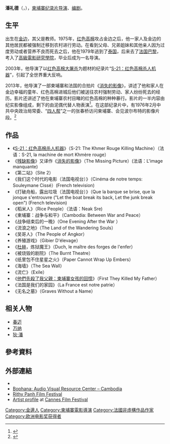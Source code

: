 {{blpsources|time=2016-04-17T04:29:29+00:00}}
{{藝人
| 姓名     = 潘禮德
| 類型     = 導演
| 圖片     = File:Rithy Panh.jpg
| 圖片尺寸 =
| 圖片簡介 =
| 本名     =   
| 羅馬拼音 =
| 英文名   = 
| 綽號     =  
| 其他藝名 =
| 國籍     = {{KHM}}<br>{{FRA}}
| 民族     = [[高棉族|高棉族]]
| 籍貫     = 金邊
| 出生日期 = {{birth date and age|1964|4|18}}
| 出生地點 = {{flag|柬埔寨}}[[金邊|金邊]] 
| 逝世日期 = 
| 逝世地點 =
| 職業     = [[導演|導演]]、[[編劇|編劇]]
| 教育程度 = [[高級電影研究學院|高級電影研究學院]]
| 語言     =
| 宗教信仰 = 
| 配偶     =
| 音樂類型 =
| 演奏樂器 =
| 代表作   = [[S-21：紅色高棉殺人機器|S-21：紅色高棉殺人機器]]<br>[[消失的影像|消失的影像]]
| 活躍年代 = 1989年至今
| 唱片公司 =
| 經紀公司 =
| 網站     =
| 相關團體 =
| 獎項     = '''[[坎城影展|坎城影展]][[一種注目|一種注目單元最佳影片]]'''<br>2013年《[[消失的影像|消失的影像]]》<br>'''{{link-en|阿爾伯特·倫敦獎|Albert Londres Prize}}'''<br>2004年<br>'''{{link-en|約瑟夫·凱塞爾獎|Prix Joseph Kessel}}'''<br>2012年
| IMDb    =
| 音樂專輯 =
| 電影     =
| 電視劇   =
}}
'''潘礼德'''（{{lang-km|ប៉ាន់ រិទ្ធី}}，{{bd|1964年|4月18日|||}}），[[柬埔寨|柬埔寨]][[纪录片|纪录片]][[导演|导演]]、[[编剧|编剧]]。

==生平==
出生在[[金边|金边]]，其父是教师。1975年，[[红色高棉|红色高棉]]攻占金边之后，他一家人及金边的其他居民都被强制迁移到农村进行劳动。在看到父母、兄弟姐妹和其他亲人因为过度劳动或者营养不良而死去之后，他在1979年逃到了[[泰国|泰国]]，后来去了[[法国|法国]][[巴黎|巴黎]]，考入了[[高級電影研究學院|高級電影研究學院]]，毕业后成为一名导演。

2003年，他导演了以[[红色高棉大屠杀|红色高棉大屠杀]]为题材的纪录片“[[S-21：红色高棉杀人机器|S-21：红色高棉杀人机器]]”，引起了全世界重大反响。

2013年，他导演了一部柬埔寨和法国的合拍片《[[消失的影像|消失的影像]]》，讲述了他和家人在金边幸福的童年、红色高棉进城后他们被送往农村强制劳动、家人纷纷死去的经历。影片还讲述了他在柬埔寨农村目睹的红色高棉的种种暴行。影片的一半内容由纪实影像组成，剩下的由泥偶代替人物表演<ref>{{cite web |url=http://www.bbc.co.uk/news/entertainment-arts-26256514 |title=Oscars: best foreign film contenders |publisher=BBC News |date=2014-02-21 |accessdate=2019-04-01 |archive-date=2015-09-23 |archive-url=https://web.archive.org/web/20150923101259/http://www.bbc.co.uk/news/entertainment-arts-26256514 |dead-url=no }}</ref>。在这部纪录片中，有1976年2月中共中央政治局常委、“[[四人帮|四人帮]]”之一的张春桥访问柬埔寨、会见波尔布特的影像片段。<ref>{{cite web|url=https://groups.google.com/forum/m/#!topic/2ncn/rv9M5ED4qB4|title=王友琴：张春桥幽灵|date=2017-01-27|accessdate=2019-04-01|archive-date=2019-03-14|archive-url=https://archive.today/20190314091543/https://groups.google.com/forum/m/%23!topic/soc.culture.tamil/BCnIDKAkH6Y/discussion#!topic/2ncn/rv9M5ED4qB4|dead-url=no}}</ref>

==作品==
*《[[S-21：红色高棉杀人机器|S-21：红色高棉杀人机器]]》（S-21: The Khmer Rouge Killing Machine）（法语：S-21, la machine de mort Khmère rouge）
*《[[残缺影像|残缺影像]]》又译作《[[消失的影像|消失的影像]]》（The Missing Picture）(法语：L'image manquante) 
*《第二站》（Site 2）
*《我们这个时代的电影（法国电视台）》（Cinéma de notre temps: Souleymane Cissé）(French television)
*《打破舟船，露出垃圾（法国电视台）》（Que la barque se brise, que la jonque s'entrouvre ("Let the boat break its back, Let the junk break open") (French television)
*《稻米人》（Rice People）（法语：Neak Sre)
*《柬埔寨：战争与和平》（Cambodia: Between War and Peace）
*《战争结束后的一晚》（One Evening After the War ）
*《流浪之地》（The Land of the Wandering Souls）
*《吴哥人》（The People of Angkor）
*《养殖游戏》（Gibier D'élevage）
*《[[康克由|杜赫]]，炼狱魔王》（Duch, le maître des forges de l'enfer）
*《被烧毁的剧院》（The Burnt Theatre）
*《纸里包不住星星之火》（Paper Cannot Wrap Up Embers）
*《海墙》（The Sea Wall）
*《流亡》（Exile）
*《[[他們先殺了我父親：柬埔寨女孩的回憶|他們先殺了我父親：柬埔寨女孩的回憶]]》（First They Killed My Father）
*《法国是我们的家园》（La France est notre patrie）
*《无名之墓》（Graves Without a Name）

==相关人物==
*[[春迈|春迈]]
*[[万纳|万纳]]
*[[狄·潘|狄·潘]]

==參考資料==
{{reflist}}

==外部連結==
* {{IMDb name|0659454|name=Rithy Panh}}
* [http://www.bophana.org/ Bophana: Audio Visual Resource Center – Cambodia] {{Wayback|url=http://www.bophana.org/ |date=20210410173703 }}
* [http://jinja.apsara.org/rithypanh.htm Rithy Panh Film Festival] {{Wayback|url=http://jinja.apsara.org/rithypanh.htm |date=20070714015526 }}
* [https://web.archive.org/web/20070929095605/http://www.festival-cannes.fr/index.php/en/archives/artist/13982 Artist profile] at [[Cannes_Film_Festival|Cannes Film Festival]]

{{Authority control}}

[[Category:金邊人|Category:金邊人]]
[[Category:柬埔寨電影導演|Category:柬埔寨電影導演]]
[[Category:法國非虛構作品作家|Category:法國非虛構作品作家]]
[[Category:欧洲电影奖获得者|Category:欧洲电影奖获得者]]